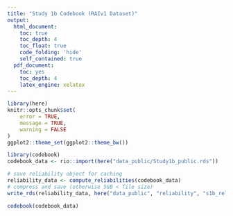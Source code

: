 ```yaml
---
title: "Study 1b Codebook (RAIv1 Dataset)"
output:
  html_document:
    toc: true
    toc_depth: 4
    toc_float: true
    code_folding: 'hide'
    self_contained: true
  pdf_document:
    toc: yes
    toc_depth: 4
    latex_engine: xelatex
---
```



```r
library(here)
knitr::opts_chunk$set(
	error = TRUE,
	message = TRUE,
	warning = FALSE
)
ggplot2::theme_set(ggplot2::theme_bw())

```


```r
library(codebook)
codebook_data <- rio::import(here("data_public/Study1b_public.rds"))
```

```r
# save reliability object for caching
reliability_data <- compute_reliabilities(codebook_data)
# compress and save (otherwise 5GB < file size)
write_rds(reliability_data, here("data_public", "reliability", "s1b_reliability.rds"), compress = "gz")
```



```r
codebook(codebook_data)
```
